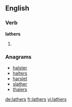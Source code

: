 ==English==

===Verb===
'''lathers'''

# {{en-third-person singular of|lather}}

===Anagrams===
* [[halster#English|halster]]
* [[halters#English|halters]]
* [[harslet#English|harslet]]
* [[slather#English|slather]]
* [[thalers#English|thalers]]

[[de:lathers]]
[[fr:lathers]]
[[vi:lathers]]